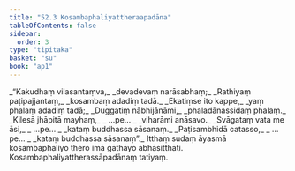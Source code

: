 ```yaml
---
title: "52.3 Kosambaphaliyattheraapadāna"
tableOfContents: false
sidebar:
  order: 3
type: "tipitaka"
basket: "su"
book: "ap1"
---
```



<DynamicBreadcrumb />

<Division number="12" book="ap1" bookNo="20" page="430">

<Paragraph number="6706" type="verses" book="ap1">
_“Kakudhaṃ vilasantaṃva,_  
_devadevaṃ narāsabhaṃ;_  
_Rathiyaṃ paṭipajjantaṃ,_  
_kosambaṃ adadiṃ tadā._  

</Paragraph>

</Division>
<Division number="13" book="ap1" bookNo="20" page="430">

<Paragraph number="6707" type="verses" book="ap1">
_Ekatiṃse ito kappe,_  
_yaṃ phalaṃ adadiṃ tadā;_  
_Duggatiṃ nābhijānāmi,_  
_phaladānassidaṃ phalaṃ._  

</Paragraph>

</Division>
<Division number="14" book="ap1" bookNo="20" page="430">

<Paragraph number="6708" type="verses" book="ap1">
_Kilesā jhāpitā mayhaṃ,_  
_ …pe… _  
_viharāmi anāsavo._  

</Paragraph>

</Division>
<Division number="15" book="ap1" bookNo="20" page="430">

<Paragraph number="6709" type="verses" book="ap1">
_Svāgataṃ vata me āsi,_  
_ …pe… _  
_kataṃ buddhassa sāsanaṃ._  

</Paragraph>

</Division>
<Division number="16" book="ap1" bookNo="20" page="430">

<Paragraph number="6710" type="verses" book="ap1">
_Paṭisambhidā catasso,_  
_ …pe… _  
_kataṃ buddhassa sāsanaṃ”._  

</Paragraph>

<Paragraph number="6711" book="ap1">
Itthaṃ sudaṃ āyasmā kosambaphaliyo thero imā gāthāyo abhāsitthāti.

</Paragraph>
</Division>

<Paragraph number="6712" type="center" book="ap1">
Kosambaphaliyattherassāpadānaṃ tatiyaṃ.
</Paragraph>